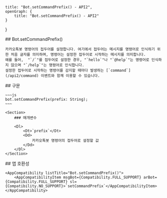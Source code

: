 
    title: "Bot.setCommandPrefix() - API2",
    openGraph: {
        title: "Bot.setCommandPrefix() - API2"
    }
}

<Section>
    ## Bot.setCommandPrefix()

    카카오톡봇 명령어의 접두어를 설정합니다. 여기에서 접두어는 메시지를 명령어로 인식하기 위한 처음 글자를 의미하며, 명령어는 설정한 접두어로 시작하는 메시지를 의미합니다. 
    예를 들어,  "`/`"를 접두어로 설정한 경우, "`hello`"나 "`@help`"는 명령어로 인식하지 않으며 "`/help`"는 명령어로 인식합니다. 
    설정한 접두어로 시작하는 명령어를 감지할 때마다 발생하는 [`command`](/api2/command) 이벤트와 함께 이용할 수 있습니다.
</Section>
<Section>
    ## 구문

    ~~~js
    bot.setCommandPrefix(prefix: String);
    ~~~

    <Section>
        ### 매개변수

        <Dl>
            <Dt>`prefix`</Dt>
            <Dd>
                카카오톡봇 명령어의 접두어로 설정할 값
            </Dd>
        </Dl>
    </Section>
</Section>
<Section>
    ## 앱 호환성

    <AppCompatibility listTitle="Bot.setCommandPrefix()">
        <AppCompatibilityItem msgBot={Compatibility.FULL_SUPPORT} arBot={Compatibility.FULL_SUPPORT} sl={Compatibility.NO_SUPPORT}>`setCommandPrefix`</AppCompatibilityItem>
    </AppCompatibility>
</Section>